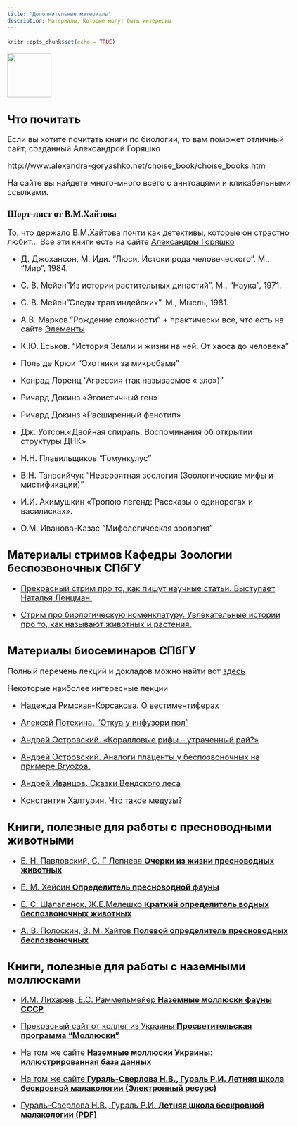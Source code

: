 ```yaml
---
title: "Дополнительные материалы"
description: Материалы, Которые могут быть интересны  
---
```

 
```r
knitr::opts_chunk$set(echo = TRUE)
```

<style type="text/css">

body{ /* Normal  */
      font-size: 18px;
  }
td {  /* Table  */
  font-size: 18px;
}
h1.title {
  font-size: 60px;
  color: DarkRed;
}
h1 { /* Header 1 */
  font-size: 30px;
  color: black;
}
h2 { /* Header 2 */
    font-size: 25px;
  color: black;
}
h3 { /* Header 3 */
  font-size: 20px;
  font-family: "Times New Roman", Times, serif;
  color: black;
}
code.r{ /* Code block */
    font-size: 12px;
}
pre { /* Code block - determines code spacing between lines */
    font-size: 14px;
}
</style>


<img style="float: center;" src="EMBLEM89.GIF" width="100">


## Что почитать

Если вы хотите почитать книги по биологии, то вам поможет отличный сайт, созданный Александрой Горяшко 

http://www.alexandra-goryashko.net/choise_book/choise_books.htm

На сайте вы найдете много-много всего с аннтоацями и кликабельными ссылками.


### **Шорт-лист от В.М.Хайтова** 

То, что держало В.М.Хайтова почти как детективы, которые он страстно любит... Все эти книги есть на сайте [Александры Горяшко](http://www.alexandra-goryashko.net/choise_book/choise_books.htm)

+ Д. Джохансон, М. Иди. "Люси. Истоки рода человеческого". М., "Мир", 1984.

+ С. В. Мейен"Из истории растительных династий". М., "Наука", 1971.

+ С. В. Мейен"Следы трав индейских". М., Мысль, 1981.

+ А.В. Марков."Рождение сложности" + практически все, что есть на сайте [Элементы](http://www.elementy.ru/lib) 

+ К.Ю. Еськов. "История Земли и жизни на ней. От хаоса до человека"

+ Поль де Крюи "Охотники за микробами"

+ Конрад Лоренц "Агрессия (так называемое « зло»)"

+ Ричард Докинз «Эгоистичный ген»

+ Ричард Докинз «Расширенный фенотип»

+ Дж. Уотсон.«Двойная спираль. Воспоминания об открытии структуры ДНК»

+ Н.Н. Плавильщиков "Гомункулус"

+ В.Н. Танасийчук "Невероятная зоология (Зоологические мифы и мистификации)"

+ И.И. Акимушкин «Тропою легенд: Рассказы о единорогах и василисках».

+ О.М. Иванова-Казас "Мифологическая зоология"



## **Материалы стримов Кафедры Зоологии беспозвоночных СПбГУ** 

+ [Прекрасный стрим про то, как пишут научные статьи. Выступает Наталья Ленцман.](https://youtu.be/yJM7hKwfFjw) 

+ [Стрим про биологическую номенклатуру. Увлекательные истории про то, как называют животных и растения.](https://youtu.be/tt8T-9axHw8) 


## **Материалы биосеминаров СПбГУ** 

Полный перечень лекций и докладов можно найти вот [здесь](https://bioseminars.wordpress.com/)

Некоторые наиболее интересные лекции 

+ [Надежда Римская-Корсакова. О вестиментиферах](https://bioseminars.wordpress.com/2018/03/23/vestimentiferans-video/)

+ [Алексей Потехина. "Откуа у инфузори пол"](https://bioseminars.wordpress.com/2017/09/25/video-paramecium/)

+ [Андрей Островский. «Коралловые рифы – утраченный рай?»](https://bioseminars.wordpress.com/2011/12/31/ostrovski-coral-video/)

+ [Андрей Островский. Аналоги плаценты у беспозвоночных на примере Bryozoa.](https://bioseminars.wordpress.com/2011/03/24/%d0%b7%d0%b0%d0%bf%d0%b8%d1%81%d1%8c-%d0%bb%d0%b5%d0%ba%d1%86%d0%b8%d0%b8-%d0%b0%d0%bd%d0%b4%d1%80%d0%b5%d1%8f-%d0%be%d1%81%d1%82%d1%80%d0%be%d0%b2%d1%81%d0%ba%d0%be%d0%b3%d0%be-%d0%b0%d0%bd%d0%b0-2/)

+ [Андрей Иванцов. Сказки Вендского леса](https://www.youtube.com/watch?v=DkJQdebwB5I)

+ [Константин Халтурин. Что такое медузы?](https://youtu.be/G-Kd6SO8ci8)



## Книги, полезные для работы с пресноводными животными

+ [Е. Н. Павловский, С. Г Лепнева **Очерки из жизни пресноводных животных**
](https://drive.google.com/file/d/1pxvPyvBEH9CD1RvaL0w6YpmaXq49CCGi/view?usp=sharing)

+ [Е. М. Хейсин **Определитель пресноводной фауны**
](https://drive.google.com/file/d/10csx8fF18bz2pAeJ3ViW4-9Ciepkdm8x/view?usp=sharing)

+ [Е. С. Шалапенок, Ж.Е.Мелешко **Краткий определитель водных беспозвоночных животных**
](https://drive.google.com/file/d/1sZLfoJmjbWTL3Psv9Cm6o908gyEl4sRG/view?usp=sharing)

+ [А. В. Полоскин, В. М. Хайтов **Полевой определитель пресноводных беспозвоночных**
](https://drive.google.com/file/d/13kYEz2A0wkwhPkwDG6FCHW4COTdpOJN2/view?usp=sharing)



## Книги, полезные для работы с наземными моллюсками

+ [И.М. Лихарев, Е.С. Раммельмейер  **Наземные моллюски фауны СССР**](https://drive.google.com/file/d/1LDQnmtDuFI4nJq4Dm0Rxk2IRWWHAnecV/view?usp=sharing)

+ [Прекрасный сайт от коллег из Украины **Просветительская программа "Моллюски"**](http://www.pip-mollusca.org/ru/index.php)

+ [На том же сайте **Наземные моллюски Украины: иллюстрированная база данных**](http://www.pip-mollusca.org/ru/page/phg/land/index.php)

+ [На том же сайте **Гураль-Сверлова Н.В., Гураль Р.И. Летняя школа бескровной малакологии (Электронный ресурс)**](http://www.pip-mollusca.org/ru/page/epubl/sommersh.php)

+ [Гураль-Сверлова Н.В., Гураль Р.И. **Летняя школа бескровной малакологии (PDF)**](https://drive.google.com/file/d/1uqDx2HL2c6qjs2H3Ruzf77VqR1Fui-sJ/view?usp=sharing)




